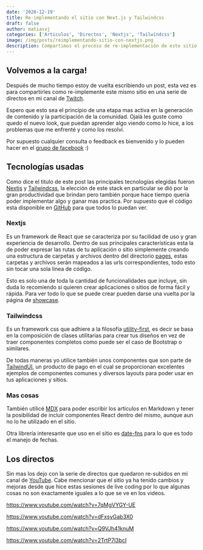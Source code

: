 ```yaml
---
date: '2020-12-19'
title: Re-implementando el sitio con Next.js y Tailwindcss
draft: false
author: matiasvj
categories: ['Articulos', 'Directos', 'Nextjs', 'Tailwindcss']
image: /img/posts/reimplementando-sitio-con-nextjs.png
description: Compartimos el proceso de re-implementación de este sitio usando Next.js y Tailwindcss que se llevo a cabo en varios directos.
---
```


## Volvemos a la carga!

Después de mucho tiempo estoy de vuelta escribiendo un post, esta vez es para compartirles como re-implemente este mismo sitio en una serie de directos en mi canal de [Twitch](https://www.twitch.tv/matiasvj91).

Espero que esto sea el principio de una etapa mas activa en la generación de contenido y la participación de la comunidad. Ojalá les guste como quedo el nuevo look, que puedan aprender algo viendo como lo hice, a los problemas que me enfrenté y como los resolví.

Por supuesto cualquier consulta o feedback es bienvenido y lo pueden hacer en el [grupo de facebook](https://www.facebook.com/groups/free.code.camp.montevideo) :)

## Tecnologías usadas

Como dice el titulo de este post las principales tecnologías elegidas fueron [Nextjs](https://nextjs.org) y [Tailwindcss](https://tailwindcss.com), la elección de este stack en particular se dió por la gran productividad que brindan pero también porque hace tiempo quería poder implementar algo y ganar mas practica. Por supuesto que el código esta disponible en [GitHub](https://github.com/MatiasVerdier/fccmvd) para que todos lo puedan ver.

### Nextjs

Es un framework de React que se caracteriza por su facilidad de uso y gran experiencia de desarrollo.
Dentro de sus principales características esta la de poder expresar las rutas de tu aplicación o sitio simplemente creando una estructura de carpetas y archivos dentro del directorio [pages](https://nextjs.org/docs/basic-features/pages), estas carpetas y archivos serán mapeados a las urls correspondientes, todo esto sin tocar una sola linea de código.

Esto es solo una de toda la cantidad de funcionalidades que incluye, sin duda lo recomiendo si quieren crear aplicaciones o sitios de forma fácil y rápida. Para ver todo lo que se puede crear pueden darse una vuelta por la página de [showcase](https://nextjs.org/showcase).

### Tailwindcss

Es un framework css que adhiere a la filosofía [utility-first](https://tailwindcss.com/docs/utility-first), es decir se basa en la composición de clases utilitarias para crear tus diseños en vez de traer componentes completos como puede ser el caso de Bootstrap o similares.

De todas maneras yo utilice también unos componentes que son parte de [TailwindUI](https://tailwindui.com), un producto de pago en el cual se proporcionan excelentes ejemplos de componentes comunes y diversos layouts para poder usar en tus aplicaciones y sitios.

### Mas cosas

También utilicé [MDX](https://mdxjs.com/) para poder escribir los artículos en Markdown y tener la posibilidad de incluir componentes React dentro del mismo, aunque aun no lo he utilizado en el sitio.

Otra librería interesante que uso en el sitio es [date-fns](https://date-fns.org/) para lo que es todo el manejo de fechas.

## Los directos

Sin mas los dejo con la serie de directos que quedaron re-subidos en mi canal de [YouTube](https://www.youtube.com/channel/UCDVIsMWkPRkU7qh_jCwIo9g). Cabe mencionar que el sitio ya ha tenido cambios y mejoras desde que hice estas sesiones de live coding por lo que algunas cosas no son exactamente iguales a lo que se ve en los videos.

https://www.youtube.com/watch?v=7qMgVYGY-UE

https://www.youtube.com/watch?v=dFxsyGab3X0

https://www.youtube.com/watch?v=Q9VJh41knuM

https://www.youtube.com/watch?v=2TrtP7l3bcI
